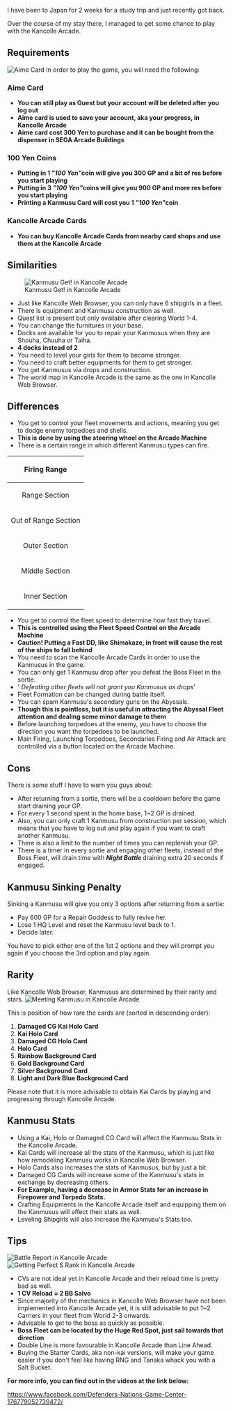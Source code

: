 I have been to Japan for 2 weeks for a study trip and just recently got back.

Over the course of my stay there, I managed to get some chance to play with the Kancolle Arcade.

==Requirements==
[[File:Aime_Card.jpg|thumb|Aime Card]]
In order to play the game, you will need the following:

=== Aime Card ===

* '''You can still play as Guest but your account will be deleted after you log out'''
* '''Aime card is used to save your account, aka your progress, in Kancolle Arcade'''
* '''Aime card cost 300 Yen to purchase and it can be bought from the dispenser in SEGA Arcade Buildings'''

=== 100 Yen Coins ===

* '''Putting in 1 ''"100 Yen" ''coin will give you 300 GP and a bit of res before you start playing'''
* '''Putting in 3 ''"100 Yen" ''coins will give you 900 GP and more res before you start playing'''
* '''Printing a Kanmusu Card will cost you 1 ''"100 Yen" ''coin'''


=== Kancolle Arcade Cards ===

* '''You can buy Kancolle Arcade Cards from nearby card shops and use them at the Kancolle Arcade'''

==Similarities==
[[File:KC_Arcade_Kanmusu_Get!.jpg|thumb|Kanmusu Get! in Kancolle Arcade]]

* Just like Kancolle Web Browser, you can only have 6 shipgirls in a fleet.
* There is equipment and Kanmusu construction as well.
* Quest list is present but only available after clearing World 1-4.
* You can change the furnitures in your base.
* Docks are available for you to repair your Kanmusus when they are Shouha, Chuuha or Taiha. 
* '''4 docks instead of 2'''
* You need to level your girls for them to become stronger.
* You need to craft better equipments for them to get stronger.
* You get Kanmusus via drops and construction.
* The world map in Kancolle Arcade is the same as the one in Kancolle Web Browser.

==Differences==
* You get to control your fleet movements and actions, meaning you get to dodge enemy torpedoes and shells.
* '''This is done by using the steering wheel on the Arcade Machine'''
* There is a certain range in which different Kanmusu types can fire.

{| Style="width: 696px;" class="wikitable"
! colspan="5" style="text-align:center;"|Firing Range
|-
! style="text-align:center;" |Range Section
! style="text-align:center;" |Destroyers
! style="text-align:center;" |Cruisers
! style="text-align:center;" |Battleships
! style="text-align:center;" |Aircraft Carriers
|-
| style="text-align:center;"|Out of Range Section
| style="text-align:center;"|No
| style="text-align:center;"|No
| style="text-align:center;"|No
| style="text-align:center;"|Yes
|-
| style="text-align:center;"|Outer Section
| style="text-align:center;"|No
| style="text-align:center;"|No
| style="text-align:center;"|Yes
| style="text-align:center;"|Yes
|-
| style="text-align:center;"|Middle Section
| style="text-align:center;"|No
| style="text-align:center;"|Yes
| style="text-align:center;"|Yes
| style="text-align:center;"|Yes
|-
| style="text-align:center;"|Inner Section
| style="text-align:center;"|Yes
| style="text-align:center;"|Yes
| style="text-align:center;"|Yes
| style="text-align:center;"|Yes
|}

* You get to control the fleet speed to determine how fast they travel.
* '''This is controlled using the Fleet Speed Control on the Arcade Machine'''
* '''Caution! Putting a Fast DD, like Shimakaze, in front will cause the rest of the ships to fall behind'''
* You need to scan the Kancolle Arcade Cards in order to use the Kanmusus in the game.
* You can only get 1 Kanmusu drop after you defeat the Boss Fleet in the sortie.
*' ''Defeating other fleets will not grant you Kanmusus as drops'''
* Fleet Formation can be changed during battle itself.
* You can spam Kanmusu's secondary guns on the Abyssals.
* '''Though this is pointless, but it is useful in attracting the Abyssal Fleet attention and dealing some minor damage to them'''
* Before launching torpedoes at the enemy, you have to choose the direction you want the torpedoes to be launched.
* Main Firing, Launching Torpedoes, Secondaries Firing and Air Attack are controlled via a button located on the Arcade Machine.

==Cons==
There is some stuff I have to warn you guys about:

* After returning from a sortie, there will be a cooldown before the game start draining your GP.
* For every 1 second spent in the home base, 1~2 GP is drained.
* Also, you can only craft 1 Kanmusu from construction per session, which means that you have to log out and play again if you want to craft another Kanmusu.
* There is also a limit to the number of times you can replenish your GP.
* There is a timer in every sortie and engaging other fleets, instead of the Boss Fleet, will drain time with '''''Night Battle '''''draining extra 20 seconds if engaged.

==Kanmusu Sinking Penalty==
Sinking a Kanmusu will give you only 3 options after returning from a sortie:
* Pay 600 GP for a Repair Goddess to fully revive her.
* Lose 1 HQ Level and reset the Kanmusu level back to 1.
* Decide later.

You have to pick either one of the 1st 2 options and they will prompt you again if you choose the 3rd option and play again.

==Rarity==
Like Kancolle Web Browser, Kanmusus are determined by their rarity and stars.
[[File:KC_Arcade_Meeting_Kanmusu.jpg|thumb|Meeting Kanmusu in Kancolle Arcade]]

This is position of how rare the cards are (sorted in descending order):

# '''Damaged CG Kai Holo Card'''
# '''Kai Holo Card'''
# '''Damaged CG Holo Card'''
# '''Holo Card'''
# '''Rainbow Background Card'''
# '''Gold Background Card'''
# '''Silver Background Card'''
# '''Light and Dark Blue Background Card'''

Please note that it is more advisable to obtain Kai Cards by playing and progressing through Kancolle Arcade.

==Kanmusu Stats==
* Using a Kai, Holo or Damaged CG Card will affect the Kanmusu Stats in the Kancolle Arcade.
* Kai Cards will increase all the stats of the Kanmusu, which is just like how remodeling Kanmusu works in Kancolle Web Browser.
* Holo Cards also increases the stats of Kanmusus, but by just a bit.
* Damaged CG Cards will increase some of the Kanmusu's stats in exchange by decreasing others.
* '''For Example, having a decrease in Armor Stats for an increase in Firepower and Torpedo Stats.'''
* Crafting Equipments in the Kancolle Arcade itself and equipping them on the Kanmusus will affect their stats as well.
* Leveling Shipgirls will also increase the Kanmusu's Stats too.

==Tips==
[[File:KC_Arcade_Battle_Report.jpg|thumb|Battle Report in Kancolle Arcade]]
[[File:KC_Arcade_Rank.jpg|thumb|Getting Perfect S Rank in Kancolle Arcade]]
* CVs are not ideal yet in Kancolle Arcade and their reload time is pretty bad as well. 
* '''1 CV Reload = 2 BB Salvo'''
* Since majority of the mechanics in Kancolle Web Browser have not been implemented into Kancolle Arcade yet, it is still advisable to put 1~2 Carriers in your fleet from World 2-3 onwards.
* Advisable to get to the boss as quickly as possible.
* '''Boss Fleet can be located by the Huge Red Spot, just sail towards that direction'''
* Double Line is more favourable in Kancolle Arcade than Line Ahead.
* Buying the Starter Cards, aka non-kai versions, will make your game easier if you don't feel like having RNG and Tanaka whack you with a Salt Bucket.


''' For more info, you can find out in the videos at the link below:'''

https://www.facebook.com/Defenders-Nations-Game-Center-176779052739472/<ac_metadata title="Kantai Collection Arcade Experience"> </ac_metadata>